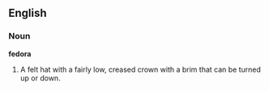 ==English==

===Noun===

'''fedora'''

#A felt hat with a fairly low, creased crown with a brim that can be turned up or down.